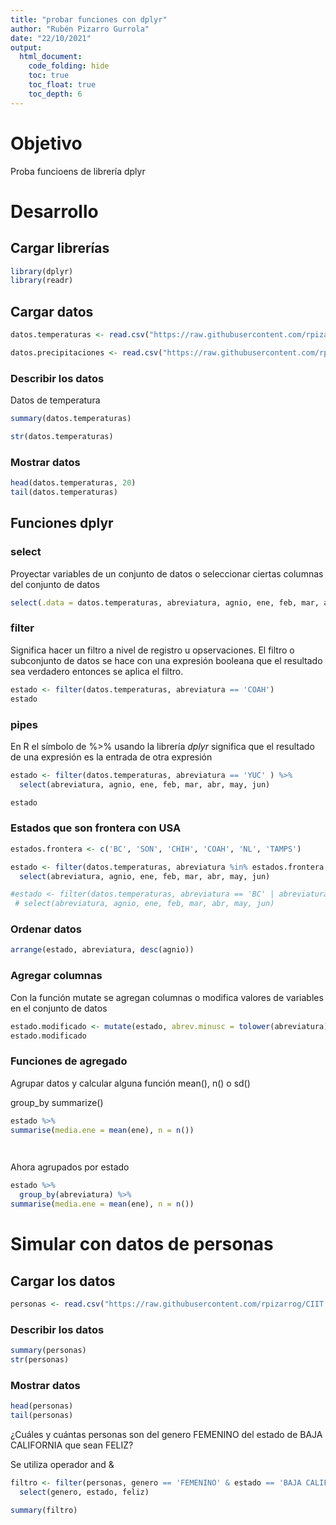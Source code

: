 ---
title: "probar funciones con dplyr"
author: "Rubén Pizarro Gurrola"
date: "22/10/2021"
output: 
  html_document:
    code_folding: hide
    toc: true
    toc_float: true
    toc_depth: 6
---

# Objetivo

Proba funcioens de librería dplyr

# Desarrollo

## Cargar librerías

```{r message=FALSE, warning=FALSE}
library(dplyr)
library(readr)
```

## Cargar datos

```{r}
datos.temperaturas <- read.csv("https://raw.githubusercontent.com/rpizarrog/CIIT.-Diplomado-en-Ciencia-de-los-Datos-e-IoT/main/M%C3%B3dulo%20I/datos/datos.temperaturas.csv", encoding = "UTF8", stringsAsFactors = TRUE)

datos.precipitaciones <- read.csv("https://raw.githubusercontent.com/rpizarrog/CIIT.-Diplomado-en-Ciencia-de-los-Datos-e-IoT/main/M%C3%B3dulo%20I/datos/datos.precipitaciones.csv", encoding = "UTF-8", stringsAsFactors = TRUE)
```

### Describir los datos

Datos de temperatura

```{r}
summary(datos.temperaturas)

str(datos.temperaturas)
```

### Mostrar datos

```{r}
head(datos.temperaturas, 20)
tail(datos.temperaturas)

```

## Funciones dplyr

### select

Proyectar variables de un conjunto de datos o seleccionar ciertas columnas del conjunto de datos

```{r}
select(.data = datos.temperaturas, abreviatura, agnio, ene, feb, mar, abr, may, jun)
```

### filter

Significa hacer un filtro a nivel de registro u opservaciones. El filtro o subconjunto de datos se hace con una expresión booleana que el resultado sea verdadero entonces se aplica el filtro.

```{r}
estado <- filter(datos.temperaturas, abreviatura == 'COAH')
estado

```

### pipes

En R el símbolo de %\>% usando la librería *dplyr* significa que el resultado de una expresión es la entrada de otra expresión

```{r}
estado <- filter(datos.temperaturas, abreviatura == 'YUC' ) %>%
  select(abreviatura, agnio, ene, feb, mar, abr, may, jun)

estado

```

### Estados que son frontera con USA

```{r}
estados.frontera <- c('BC', 'SON', 'CHIH', 'COAH', 'NL', 'TAMPS')

estado <- filter(datos.temperaturas, abreviatura %in% estados.frontera ) %>%
  select(abreviatura, agnio, ene, feb, mar, abr, may, jun)

#estado <- filter(datos.temperaturas, abreviatura == 'BC' | abreviatura == 'SON' | abreviatura == 'CHIH' | abreviatura == 'COAH' | abreviatura == 'NL' | abreviatura == 'TAMPS') %>%
 # select(abreviatura, agnio, ene, feb, mar, abr, may, jun)


```


### Ordenar datos
```{r}
arrange(estado, abreviatura, desc(agnio))
```

### Agregar columnas

Con la función  mutate se agregan columnas o modifica valores de variables en el conjunto de datos

```{r}
estado.modificado <- mutate(estado, abrev.minusc = tolower(abreviatura))
estado.modificado
```


### Funciones de agregado

Agrupar datos y calcular alguna función mean(), n() o sd()

group_by
summarize()

```{r}
estado %>%
summarise(media.ene = mean(ene), n = n())

  
```

Ahora agrupados por estado

```{r}
estado %>%
  group_by(abreviatura) %>%
summarise(media.ene = mean(ene), n = n())

```


# Simular con datos de personas

## Cargar los datos 
```{r}
personas <- read.csv("https://raw.githubusercontent.com/rpizarrog/CIIT.-Diplomado-en-Ciencia-de-los-Datos-e-IoT/main/M%C3%B3dulo%20I/datos/datos.personas.csv", encoding = "1859-1", stringsAsFactors =TRUE)


```

### Describir los datos
```{r}
summary(personas)
str(personas)
```

### Mostrar datos
```{r}
head(personas)
tail(personas)
```

¿Cuáles y cuántas personas son del genero FEMENINO del estado de BAJA CALIFORNIA que sean FELIZ?

Se utiliza operador and &

```{r}
filtro <- filter(personas, genero == 'FEMENINO' & estado == 'BAJA CALIFORNIA' & feliz =='FELIZ' ) %>%
  select(genero, estado, feliz)

summary(filtro)

```



